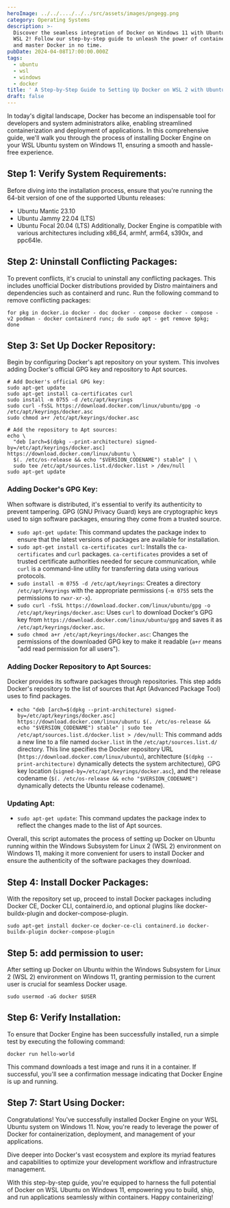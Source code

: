 ```yaml
---
heroImage: ../../..../../../src/assets/images/pngegg.png
category: Operating Systems
description: >-
  Discover the seamless integration of Docker on Windows 11 with Ubuntu through
  WSL 2! Follow our step-by-step guide to unleash the power of containerization
  and master Docker in no time.
pubDate: 2024-04-08T17:00:00.000Z
tags:
  - ubuntu
  - wsl
  - windows
  - docker
title: ' A Step-by-Step Guide to Setting Up Docker on WSL 2 with Ubuntu on Windows 11'
draft: false
---
```


In today's digital landscape, Docker has become an indispensable tool for developers and system administrators alike, enabling streamlined containerization and deployment of applications. In this comprehensive guide, we'll walk you through the process of installing Docker Engine on your WSL Ubuntu system on Windows 11, ensuring a smooth and hassle-free experience.

## Step 1: Verify System Requirements:

Before diving into the installation process, ensure that you're running the 64-bit version of one of the supported Ubuntu releases:

* Ubuntu Mantic 23.10
* Ubuntu Jammy 22.04 (LTS)
* Ubuntu Focal 20.04 (LTS)
  Additionally, Docker Engine is compatible with various architectures including x86\_64, armhf, arm64, s390x, and ppc64le.

## Step 2: Uninstall Conflicting Packages:

To prevent conflicts, it's crucial to uninstall any conflicting packages. This includes unofficial Docker distributions provided by Distro maintainers and dependencies such as containerd and runc.
Run the following command to remove conflicting packages:

```shell
for pkg in docker.io docker - doc docker - compose docker - compose - v2 podman - docker containerd runc; do sudo apt - get remove $pkg; done

```

## Step 3:  Set Up Docker Repository:

Begin by configuring Docker's apt repository on your system. This involves adding Docker's official GPG key and repository to Apt sources.

```shell
# Add Docker's official GPG key:
sudo apt-get update
sudo apt-get install ca-certificates curl
sudo install -m 0755 -d /etc/apt/keyrings
sudo curl -fsSL https://download.docker.com/linux/ubuntu/gpg -o /etc/apt/keyrings/docker.asc
sudo chmod a+r /etc/apt/keyrings/docker.asc

# Add the repository to Apt sources:
echo \
  "deb [arch=$(dpkg --print-architecture) signed-by=/etc/apt/keyrings/docker.asc] https://download.docker.com/linux/ubuntu \
  $(. /etc/os-release && echo "$VERSION_CODENAME") stable" | \
  sudo tee /etc/apt/sources.list.d/docker.list > /dev/null
sudo apt-get update
```

### Adding Docker's GPG Key:

When software is distributed, it's essential to verify its authenticity to prevent tampering. GPG (GNU Privacy Guard) keys are cryptographic keys used to sign software packages, ensuring they come from a trusted source.

* `sudo apt-get update`: This command updates the package index to ensure that the latest versions of packages are available for installation.
* `sudo apt-get install ca-certificates curl`: Installs the `ca-certificates` and `curl` packages. `ca-certificates` provides a set of trusted certificate authorities needed for secure communication, while `curl` is a command-line utility for transferring data using various protocols.
* `sudo install -m 0755 -d /etc/apt/keyrings`: Creates a directory `/etc/apt/keyrings` with the appropriate permissions (`-m 0755` sets the permissions to `rwxr-xr-x`).
* `sudo curl -fsSL https://download.docker.com/linux/ubuntu/gpg -o /etc/apt/keyrings/docker.asc`: Uses `curl` to download Docker's GPG key from `https://download.docker.com/linux/ubuntu/gpg` and saves it as `/etc/apt/keyrings/docker.asc`.
* `sudo chmod a+r /etc/apt/keyrings/docker.asc`: Changes the permissions of the downloaded GPG key to make it readable (`a+r` means "add read permission for all users").

### Adding Docker Repository to Apt Sources:

Docker provides its software packages through repositories. This step adds Docker's repository to the list of sources that Apt (Advanced Package Tool) uses to find packages.

* `echo "deb [arch=$(dpkg --print-architecture) signed-by=/etc/apt/keyrings/docker.asc] https://download.docker.com/linux/ubuntu $(. /etc/os-release && echo "$VERSION_CODENAME") stable" | sudo tee /etc/apt/sources.list.d/docker.list > /dev/null`: This command adds a new line to a file named `docker.list` in the `/etc/apt/sources.list.d/` directory. This line specifies the Docker repository URL (`https://download.docker.com/linux/ubuntu`), architecture (`$(dpkg --print-architecture)` dynamically detects the system architecture), GPG key location (`signed-by=/etc/apt/keyrings/docker.asc`), and the release codename (`$(. /etc/os-release && echo "$VERSION_CODENAME")` dynamically detects the Ubuntu release codename).

### Updating Apt:

* `sudo apt-get update`: This command updates the package index to reflect the changes made to the list of Apt sources.

Overall, this script automates the process of setting up Docker on Ubuntu running within the Windows Subsystem for Linux 2 (WSL 2) environment on Windows 11, making it more convenient for users to install Docker and ensure the authenticity of the software packages they download.

## Step 4: Install Docker Packages:

With the repository set up, proceed to install Docker packages including Docker CE, Docker CLI, containerd.io, and optional plugins like docker-buildx-plugin and docker-compose-plugin.

```shell
sudo apt-get install docker-ce docker-ce-cli containerd.io docker-buildx-plugin docker-compose-plugin
```

## Step 5: add permission to user:

After setting up Docker on Ubuntu within the Windows Subsystem for Linux 2 (WSL 2) environment on Windows 11, granting permission to the current user is crucial for seamless Docker usage.

```shell
sudo usermod -aG docker $USER
```

## Step 6: Verify Installation:

To ensure that Docker Engine has been successfully installed, run a simple test by executing the following command:

```shell
docker run hello-world
```

This command downloads a test image and runs it in a container. If successful, you'll see a confirmation message indicating that Docker Engine is up and running.

## Step 7: Start Using Docker:

Congratulations! You've successfully installed Docker Engine on your WSL Ubuntu system on Windows 11. Now, you're ready to leverage the power of Docker for containerization, deployment, and management of your applications.

Dive deeper into Docker's vast ecosystem and explore its myriad features and capabilities to optimize your development workflow and infrastructure management.

With this step-by-step guide, you're equipped to harness the full potential of Docker on WSL Ubuntu on Windows 11, empowering you to build, ship, and run applications seamlessly within containers. Happy containerizing!
